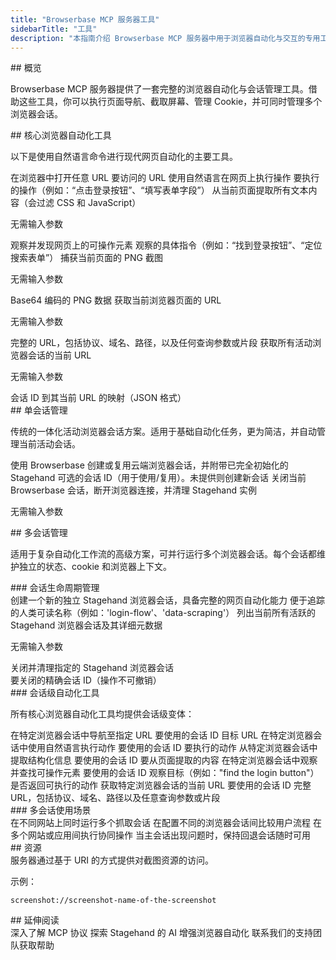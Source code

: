 ```yaml
---
title: "Browserbase MCP 服务器工具"
sidebarTitle: "工具"
description: "本指南介绍 Browserbase MCP 服务器中用于浏览器自动化与交互的专用工具。"
---
```


<div id="overview">
  ## 概览
</div>

Browserbase MCP 服务器提供了一套完整的浏览器自动化与会话管理工具。借助这些工具，你可以执行页面导航、截取屏幕、管理 Cookie，并可同时管理多个浏览器会话。

<div id="core-browser-automation-tools">
  ## 核心浏览器自动化工具
</div>

以下是使用自然语言命令进行现代网页自动化的主要工具。

<Accordion title="browserbase_stagehand_navigate">
在浏览器中打开任意 URL

<ParamField path="url" type="string" required>
  要访问的 URL
</ParamField>
</Accordion>

<Accordion title="browserbase_stagehand_act">
使用自然语言在网页上执行操作

<ParamField path="action" type="string" required>
  要执行的操作（例如：“点击登录按钮”、“填写表单字段”）
</ParamField>

</Accordion>

<Accordion title="browserbase_stagehand_extract">
从当前页面提取所有文本内容（会过滤 CSS 和 JavaScript）

<Info>无需输入参数</Info>
</Accordion>

<Accordion title="browserbase_stagehand_observe">
观察并发现网页上的可操作元素

<ParamField path="instruction" type="string" required>
  观察的具体指令（例如：“找到登录按钮”、“定位搜索表单”）
</ParamField>

</Accordion>

<Accordion title="browserbase_screenshot">
捕获当前页面的 PNG 截图

<Info>无需输入参数</Info>

<ResponseField name="image" type="string">
  Base64 编码的 PNG 数据
</ResponseField>
</Accordion>

<Accordion title="browserbase_stagehand_get_url">
获取当前浏览器页面的 URL

<Info>无需输入参数</Info>

<ResponseField name="url" type="string">
  完整的 URL，包括协议、域名、路径，以及任何查询参数或片段
</ResponseField>
</Accordion>

<Accordion title="browserbase_stagehand_get_all_urls">
获取所有活动浏览器会话的当前 URL

<Info>无需输入参数</Info>

<ResponseField name="sessionUrls" type="object">
  会话 ID 到其当前 URL 的映射（JSON 格式）
</ResponseField>
</Accordion>

<div id="single-session-management">
  ## 单会话管理
</div>

传统的一体化活动浏览器会话方案。适用于基础自动化任务，更为简洁，并自动管理当前活动会话。

<Accordion title="browserbase_session_create">
使用 Browserbase 创建或复用云端浏览器会话，并附带已完全初始化的 Stagehand

<ParamField path="sessionId" type="string">
  可选的会话 ID（用于使用/复用）。未提供则创建新会话
</ParamField>

</Accordion>

<Accordion title="browserbase_session_close">
关闭当前 Browserbase 会话，断开浏览器连接，并清理 Stagehand 实例

<Info>无需输入参数</Info>

</Accordion>

<div id="multi-session-management">
  ## 多会话管理
</div>

适用于复杂自动化工作流的高级方案，可并行运行多个浏览器会话。每个会话都维护独立的状态、cookie 和浏览器上下文。

<div id="session-lifecycle-management">
  ### 会话生命周期管理
</div>

<Accordion title="multi_browserbase_stagehand_session_create">
创建一个新的独立 Stagehand 浏览器会话，具备完整的网页自动化能力

<ParamField path="name" type="string">
  便于追踪的人类可读名称（例如：'login-flow'、'data-scraping'）
</ParamField>
</Accordion>

<Accordion title="multi_browserbase_stagehand_session_list">
列出当前所有活跃的 Stagehand 浏览器会话及其详细元数据

<Info>无需输入参数</Info>

</Accordion>

<Accordion title="multi_browserbase_stagehand_session_close">
关闭并清理指定的 Stagehand 浏览器会话

<ParamField path="sessionId" type="string" required>
  要关闭的精确会话 ID（操作不可撤销）
</ParamField>
</Accordion>

<div id="session-specific-automation-tools">
  ### 会话级自动化工具
</div>

所有核心浏览器自动化工具均提供会话级变体：

<Accordion title="multi_browserbase_stagehand_navigate_session">
在特定浏览器会话中导航至指定 URL

<ParamField path="sessionId" type="string" required>
  要使用的会话 ID
</ParamField>

<ParamField path="url" type="string" required>
  目标 URL
</ParamField>
</Accordion>

<Accordion title="multi_browserbase_stagehand_act_session">
在特定浏览器会话中使用自然语言执行动作

<ParamField path="sessionId" type="string" required>
  要使用的会话 ID
</ParamField>

<ParamField path="action" type="string" required>
  要执行的动作
</ParamField>

</Accordion>

<Accordion title="multi_browserbase_stagehand_extract_session">
从特定浏览器会话中提取结构化信息

<ParamField path="sessionId" type="string" required>
  要使用的会话 ID
</ParamField>

<ParamField path="instruction" type="string" required>
  要从页面提取的内容
</ParamField>
</Accordion>

<Accordion title="multi_browserbase_stagehand_observe_session">
在特定浏览器会话中观察并查找可操作元素

<ParamField path="sessionId" type="string" required>
  要使用的会话 ID
</ParamField>

<ParamField path="instruction" type="string" required>
  观察目标（例如："find the login button"）
</ParamField>

<ParamField path="returnAction" type="boolean">
  是否返回可执行的动作
</ParamField>
</Accordion>

<Accordion title="multi_browserbase_stagehand_get_url_session">
获取特定浏览器会话的当前 URL

<ParamField path="sessionId" type="string" required>
  要使用的会话 ID
</ParamField>

<ResponseField name="url" type="string">
  完整 URL，包括协议、域名、路径以及任意查询参数或片段
</ResponseField>
</Accordion>

<div id="multi-session-use-cases">
  ### 多会话使用场景
</div>

<CardGroup cols={2}>
  <Card title="并行数据采集" icon="globe">
    在不同网站上同时运行多个抓取会话
  </Card>
  
  <Card title="A/B 测试" icon="flask">
    在配置不同的浏览器会话间比较用户流程
  </Card>
  
  <Card title="跨站点操作" icon="link">
    在多个网站或应用间执行协同操作
  </Card>
  
  <Card title="备份会话" icon="shield">
    当主会话出现问题时，保持回退会话随时可用
  </Card>
</CardGroup>

<div id="resources">
  ## 资源
</div>

<Card title="Screenshot Resources" icon="camera">
  服务器通过基于 URI 的方式提供对截图资源的访问。

  示例：
  ```
  screenshot://screenshot-name-of-the-screenshot
  ```

</Card>

<div id="further-reading">
  ## 延伸阅读
</div>

<CardGroup cols={3}>
<Card title="Model Context Protocol（MCP）文档" icon="book" href="https://modelcontextprotocol.io/introduction">
深入了解 MCP 协议
</Card>

<Card title="Stagehand 文档" icon="robot" href="https://docs.stagehand.dev/">
探索 Stagehand 的 AI 增强浏览器自动化
</Card>

<Card title="支持" icon="headset" href="mailto:support@browserbase.com">
联系我们的支持团队获取帮助
</Card>
</CardGroup>